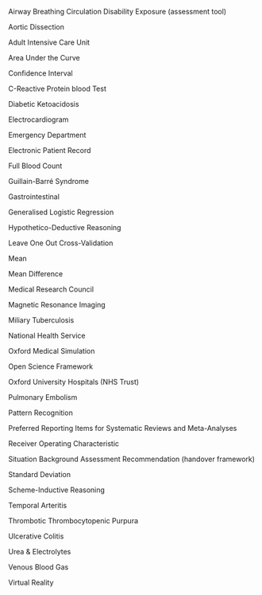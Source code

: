 \item[ABCDE] Airway Breathing Circulation Disability Exposure (assessment tool)

\item[AD] Aortic Dissection

\item[AICU] Adult Intensive Care Unit

\item[AUC] Area Under the Curve

\item[CI] Confidence Interval

\item[CRP] C-Reactive Protein blood Test

\item[DKA] Diabetic Ketoacidosis

\item[ECG] Electrocardiogram

\item[ED] Emergency Department

\item[EPR] Electronic Patient Record

\item[FBC] Full Blood Count

\item[GBS] Guillain-Barré Syndrome

\item[GI] Gastrointestinal

\item[GLM] Generalised Logistic Regression

\item[HD] Hypothetico-Deductive Reasoning

\item[LOOCV] Leave One Out Cross-Validation

\item[M] Mean

\item[MDiff] Mean Difference

\item[MRC] Medical Research Council

\item[MRI] Magnetic Resonance Imaging

\item[MTB] Miliary Tuberculosis

\item[NHS] National Health Service

\item[OMS] Oxford Medical Simulation

\item[OSF] Open Science Framework

\item[OUH] Oxford University Hospitals (NHS Trust)

\item[PE] Pulmonary Embolism

\item[PR] Pattern Recognition

\item[PRISMA] Preferred Reporting Items for Systematic Reviews and Meta-Analyses

\item[ROC] Receiver Operating Characteristic

\item[SBAR] Situation Background Assessment Recommendation (handover framework)

\item[SD] Standard Deviation

\item[SI] Scheme-Inductive Reasoning

\item[TA] Temporal Arteritis

\item[TTP] Thrombotic Thrombocytopenic Purpura

\item[UC] Ulcerative Colitis

\item[U\&E] Urea & Electrolytes

\item[VBG] Venous Blood Gas

\item[VR] Virtual Reality


